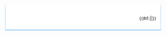 <div style="text-align:center;border-bottom:.2em solid #9accf6">{{Wizard Box2|num=1|name=建立條目精靈|link=簡介|label=簡介|do={{{1|}}}}} {{Wizard Box2|num=2|name=建立條目精靈|link=主題|label=主題|do={{{2|}}}}} {{Wizard Box2|num=3|name=建立條目精靈|link=通用關注度|label=關注度|do={{{3|}}}}} {{Wizard Box2|num=4|name=建立條目精靈|link=來源|label=來源|do={{{4|}}}}} {{Wizard Box2|num=5|name=建立條目精靈|link=內容|label=內容|do={{{5|}}}}} {{Wizard Box2|num=6|name=建立條目精靈|link=建立條目|label=完結|do={{{6|}}}}}<span class="plainlinks">[[Wikipedia:IRC聊天频道|{{CLB|即時協助|color=blue}}]]</span><div style="border:1px solid #9accf6;padding:.5em 1em 1em 1em;border-top:none;background:#fff;">  
{{{content}}}
<div class="plainlinks" style="float:right;">
{{#if:{{{noexit|}}}||[[Wikipedia:建立條目精靈/結束|{{CLB|-{zh-tw:結束;zh-cn:退出;}-|color=white}}]]}}
</div>
{{{nextstep|}}}
<div style="width:0;height:0;clear:both;overflow:hidden"></div></div>